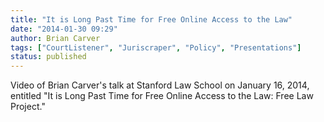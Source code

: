 ```yaml
---
title: "It is Long Past Time for Free Online Access to the Law"
date: "2014-01-30 09:29"
author: Brian Carver
tags: ["CourtListener", "Juriscraper", "Policy", "Presentations"]
status: published
---
```


Video of Brian Carver's talk at Stanford Law School on January 16, 2014,
entitled "It is Long Past Time for Free Online Access to the Law: Free
Law Project."

<YouTubeVideo src="https://www.youtube.com/embed/sYjVVZwOq6w"></YouTubeVideo>
